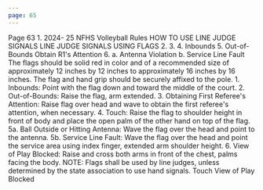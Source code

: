 ```yaml
---
page: 65
---
```


Page 63 1. 2024- 25 NFHS Volleyball Rules HOW TO USE LINE JUDGE SIGNALS LINE JUDGE SIGNALS USING FLAGS 2. 3. 4. Inbounds 5. Out-of-Bounds Obtain R1's Attention 6. a. Antenna Violation b. Service Line Fault The flags should be solid red in color and of a recommended size of approximately 12 inches by 12 inches to approximately 16 inches by 16 inches. The flag and hand grip should be securely affixed to the pole. 1. Inbounds: Point with the flag down and toward the middle of the court. 2. Out-of-Bounds: Raise the flag, arm extended. 3. Obtaining First Referee's Attention: Raise flag over head and wave to obtain the first referee's attention, when necessary. 4. Touch: Raise the flag to shoulder height in front of body and place the open palm of the other hand on top of the flag. 5a. Ball Outside or Hitting Antenna: Wave the flag over the head and point to the antenna. 5b. Service Line Fault: Wave the flag over the head and point the service area using index finger, extended arm shoulder height. 6. View of Play Blocked: Raise and cross both arms in front of the chest, palms facing the body. NOTE: Flags shall be used by line judges, unless determined by the state association to use hand signals. Touch View of Play Blocked
